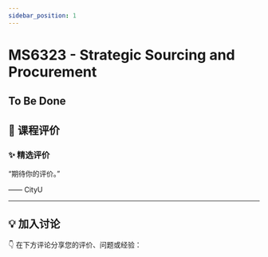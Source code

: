 ```yaml
---
sidebar_position: 1
---
```



# MS6323 - Strategic Sourcing and Procurement

## To Be Done

## **💬 课程评价**

### ✨ **精选评价**
<div className={commentStyles.commentBox}>
    <p className={commentStyles.commentText}>
        “期待你的评价。”
    </p>
    <p className={commentStyles.commentAuthor}>—— CityU</p>
</div>

---

## **💡 加入讨论**

👇 在下方评论分享您的评价、问题或经验：
<Utterances />
